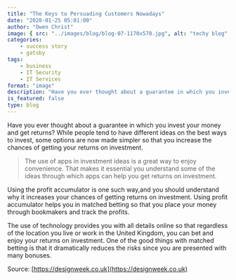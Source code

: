 ```yaml
---
title: "The Keys to Persuading Customers Nowadays"
date: "2020-01-25 05:01:00"
author: "Owen Christ"
image: { src: "../images/blog/blog-07-1170x570.jpg", alt: "techy blog" }
categories:
    - success story
    - gatsby
tags:
    - business
    - IT Security
    - IT Services
format: "image"
description: "Have you ever thought about a guarantee in which you invest your money and get returns? While people tend to have different ideas on the best ways to invest"
is_featured: false
type: blog
---
```


Have you ever thought about a guarantee in which you invest your money and get returns? While people tend to have different ideas on the best ways to invest, some options are now made simpler so that you increase the chances of getting your returns on investment.

> The use of apps in investment ideas is a great way to enjoy convenience. That makes it essential you understand some of the ideas through which apps can help you get returns on investment.

Using the profit accumulator is one such way,and you should understand why it increases your chances of getting returns on investment. Using profit accumulator helps you in matched betting so that you place your money through bookmakers and track the profits.

The use of technology provides you with all details online so that regardless of the location you live or work in the United Kingdom, you can bet and enjoy your returns on investment.
One of the good things with matched betting is that it dramatically reduces the risks since you are presented with many bonuses.

Source: [https://designweek.co.uk](https://designweek.co.uk)
